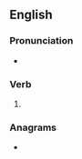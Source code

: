 ==English==

===Pronunciation===
* {{IPA|/eɪpt/|lang=en}}

===Verb===
{{head|en|verb form}}

# {{en-past of|ape}}

===Anagrams===
* {{anagrams|en|E.D. Pa.|PDEA}}